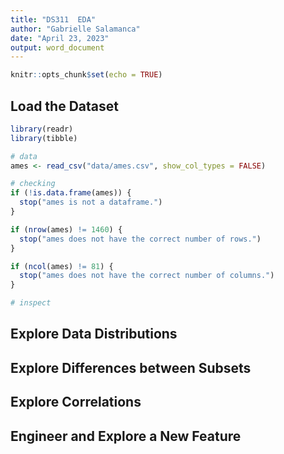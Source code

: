 ```yaml
---
title: "DS311  EDA"
author: "Gabrielle Salamanca"
date: "April 23, 2023"
output: word_document
---
```


```r
knitr::opts_chunk$set(echo = TRUE)
```

## Load the Dataset

```r
library(readr)
library(tibble)

# data
ames <- read_csv("data/ames.csv", show_col_types = FALSE)

# checking
if (!is.data.frame(ames)) {
  stop("ames is not a dataframe.")
}

if (nrow(ames) != 1460) {
  stop("ames does not have the correct number of rows.")
}

if (ncol(ames) != 81) {
  stop("ames does not have the correct number of columns.")
}

# inspect

```

## Explore Data Distributions

## Explore Differences between Subsets

## Explore Correlations

## Engineer and Explore a New Feature

